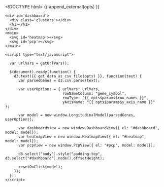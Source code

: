<!DOCTYPE html>
<html>

  <head>
    <meta http-equiv="Content-Type" content="text/html; charset=utf-8"/>
    <title>PCP Heatmap</title>
    {{ append_external(opts) }}
  </head>

  <body>

    <div id='dashboard'>
      <div class='clusters'></div>
      <h1></h1>
    </div>
    <main>
      <svg id='heatmap'></svg>
      <svg id='pcp'></svg>
    </main>

    <script type="text/javascript">

      var urlVars = getUrlVars();

      $(document).ready(function() {
        d3.text({{ get_data_as_csv_file(opts) }}, function(text) {
          var parsedGenes = d3.csv.parse(text);

          var userOptions = { urlVars: urlVars,
                              rowNameColumn: "gene_symbol",
                              rowType: "{{ opts$params$row_names }}",
                              yAxisName: "{{ opts$params$y_axis_name }}" };

          var model = new window.LongitudinalModel(parsedGenes, userOptions);

          var dashboardView = new window.DashboardView({ el: "#dashboard", model: model});
          var heatmapView = new window.HeatmapView({ el: "#heatmap", model: model});
          var pcpView = new window.PcpView({ el: "#pcp", model: model});

          d3.select("body").style("padding-top", d3.select("#dashboard").node().offsetHeight);

          resetOnClick(model);
        });
      });
    </script>

  </body>
</html>